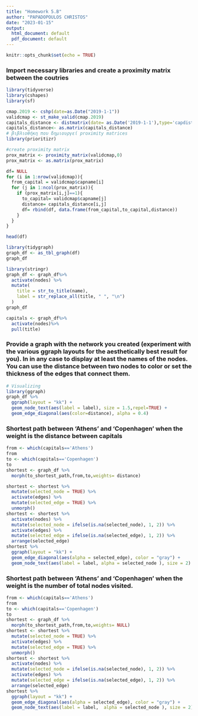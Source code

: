 ```yaml
---
title: "Homework 5.B"
author: "PAPADOPOULOS CHRISTOS"
date: "2023-01-15"
output:
  html_document: default
  pdf_document: default
---
```


```r
knitr::opts_chunk$set(echo = TRUE)
```

### Import necessary libraries and create a proximity matrix between the coutries
```r
library(tidyverse)
library(cshapes)
library(sf)

cmap.2019 <- cshp(date=as.Date("2019-1-1"))
validcmap <- st_make_valid(cmap.2019)
capitals_distance <- distmatrix(date= as.Date('2019-1-1'),type='capdist')
capitals_distance<- as.matrix(capitals_distance)
# βιβλιοθήκη που δημιουργεί proximity matrices
library(prioritizr)

#create proximity matrix
prox_matrix <- proximity_matrix(validcmap,0)
prox_matrix <- as.matrix(prox_matrix)

```

```r
df= NULL
for (i in 1:nrow(validcmap)){
  from_capital = validcmap$capname[i]
  for (j in 1:ncol(prox_matrix)){
    if (prox_matrix[i,j]==1){
      to_capital= validcmap$capname[j]
      distance= capitals_distance[i,j]
      df= rbind(df, data.frame(from_capital,to_capital,distance))
    }
  }
}

head(df)
```

```r
library(tidygraph)
graph_df <- as_tbl_graph(df)
graph_df

```

```r
library(stringr)
graph_df <- graph_df%>%
  activate(nodes) %>%
  mutate(
    title = str_to_title(name),
    label = str_replace_all(title, " ", "\n")
  )
graph_df
```

```r
capitals <- graph_df%>%
  activate(nodes)%>%
  pull(title)

```

### Provide a graph with the network you created (experiment with the various ggraph layouts for the aesthetically best result for you). In in any case to display at least the names of the nodes. You can use the distance between two nodes to color or set the thickness of the edges that connect them.

```r
# Visualizing
library(ggraph)
graph_df %>%
  ggraph(layout = "kk") +
  geom_node_text(aes(label = label), size = 1.5,repel=TRUE) +
  geom_edge_diagonal(aes(color=distance), alpha = 0.4)

```


### Shortest path between 'Athens' and 'Copenhagen' when the weight is the distance between capitals


```r
from <- which(capitals=='Athens')
from
to <- which(capitals=='Copenhagen')
to
shortest <- graph_df %>%
  morph(to_shortest_path,from,to,weights= distance)

shortest <- shortest %>%
  mutate(selected_node = TRUE) %>%
  activate(edges) %>%
  mutate(selected_edge = TRUE) %>%
  unmorph() 
shortest <- shortest %>%
  activate(nodes) %>%
  mutate(selected_node = ifelse(is.na(selected_node), 1, 2)) %>%
  activate(edges) %>%
  mutate(selected_edge = ifelse(is.na(selected_edge), 1, 2)) %>%
  arrange(selected_edge)
shortest %>%
  ggraph(layout = "kk") +
  geom_edge_diagonal(aes(alpha = selected_edge), color = "gray") +
  geom_node_text(aes(label = label, alpha = selected_node ), size = 2)

```


### Shortest path between 'Athens' and 'Copenhagen' when the weight is the number of total nodes visited.

```r
from <- which(capitals=='Athens')
from
to <- which(capitals=='Copenhagen')
to
shortest <- graph_df %>%
  morph(to_shortest_path,from,to,weights= NULL)
shortest <- shortest %>%
  mutate(selected_node = TRUE) %>%
  activate(edges) %>%
  mutate(selected_edge = TRUE) %>%
  unmorph() 
shortest <- shortest %>%
  activate(nodes) %>%
  mutate(selected_node = ifelse(is.na(selected_node), 1, 2)) %>%
  activate(edges) %>%
  mutate(selected_edge = ifelse(is.na(selected_edge), 1, 2)) %>%
  arrange(selected_edge)
shortest %>%
  ggraph(layout = "kk") +
  geom_edge_diagonal(aes(alpha = selected_edge), color = "gray") +
  geom_node_text(aes(label = label,  alpha = selected_node ), size = 2) 

```